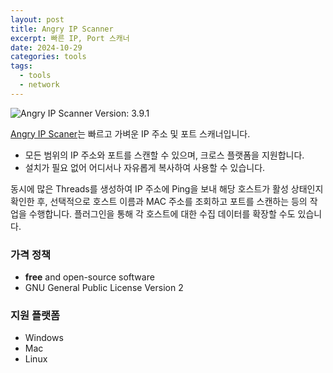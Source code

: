 ```yaml
---
layout: post
title: Angry IP Scanner
excerpt: 빠른 IP, Port 스캐너
date: 2024-10-29
categories: tools
tags:
  - tools
  - network
---
```


![Angry IP Scanner Version: 3.9.1](/images/angry-ip-scanner-01.png)


[Angry IP Scaner](https://angryip.org/)는 빠르고 가벼운 IP 주소 및 포트 스캐너입니다.

- 모든 범위의 IP 주소와 포트를 스캔할 수 있으며, 크로스 플랫폼을 지원합니다.
- 설치가 필요 없어 어디서나 자유롭게 복사하여 사용할 수 있습니다.

동시에 많은 Threads를 생성하여 IP 주소에 Ping을 보내 해당 호스트가 활성 상태인지 확인한 후, 선택적으로 호스트 이름과 MAC 주소를 조회하고 포트를 스캔하는 등의 작업을 수행합니다. 플러그인을 통해 각 호스트에 대한 수집 데이터를 확장할 수도 있습니다.

### 가격 정책
- **free** and open-source software
- GNU General Public License Version 2

### 지원 플랫폼
- Windows
- Mac
- Linux